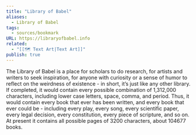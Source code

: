 ```yaml
---
title: "Library of Babel"
aliases:
  - Library of Babel
tags:
  - sources/bookmark
URL: https://libraryofbabel.info
related:
  - "[[🗺️ Text Art|Text Art]]"
publish: true
---
```




The Library of Babel is a place for scholars to do research, for artists and writers to seek inspiration, for anyone with curiosity or a sense of humor to reflect on the weirdness of existence - in short, it’s just like any other library. If completed, it would contain every possible combination of 1,312,000 characters, including lower case letters, space, comma, and period. Thus, it would contain every book that ever has been written, and every book that ever could be - including every play, every song, every scientific paper, every legal decision, every constitution, every piece of scripture, and so on. At present it contains all possible pages of 3200 characters, about 104677 books.